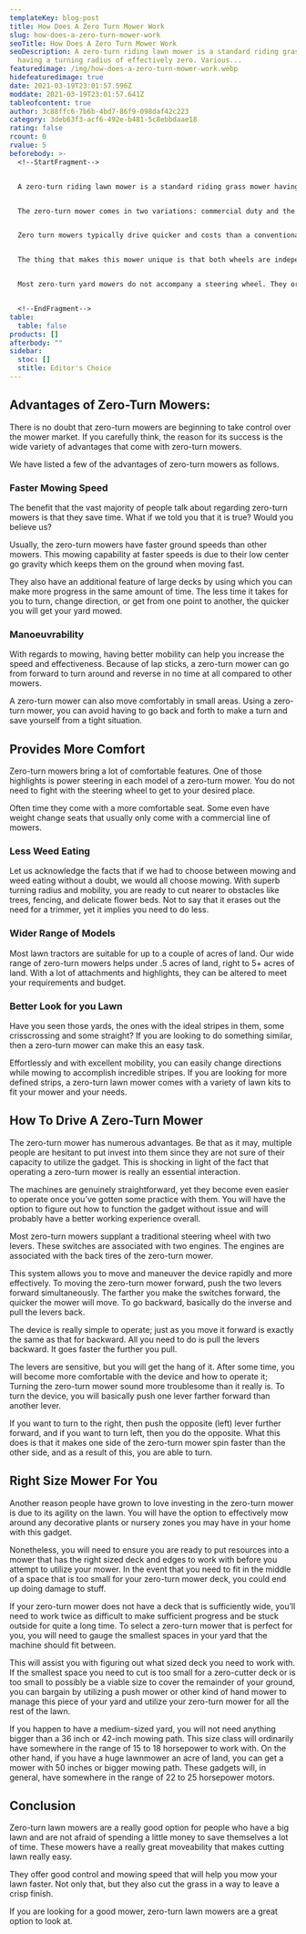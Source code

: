 ```yaml
---
templateKey: blog-post
title: How Does A Zero Turn Mower Work
slug: how-does-a-zero-turn-mower-work
seoTitle: How Does A Zero Turn Mower Work
seoDescription: A zero-turn riding lawn mower is a standard riding grass mower
  having a turning radius of effectively zero. Various...
featuredimage: /img/how-does-a-zero-turn-mower-work.webp
hidefeaturedimage: true
date: 2021-03-19T23:01:57.596Z
moddate: 2021-03-19T23:01:57.641Z
tableofcontent: true
author: 3c88ffc6-7b6b-4bd7-86f9-098daf42c223
category: 3deb63f3-acf6-492e-b481-5c8ebbdaae18
rating: false
rcount: 0
rvalue: 5
beforebody: >-
  <!--StartFragment-->


  A zero-turn riding lawn mower is a standard riding grass mower having a turning radius of effectively zero. Various brands and models accomplish this in many different ways; however, each drive wheel’s hydraulic speed control is the most widely recognized technique.


  The zero-turn mower comes in two variations: commercial duty and the other is for homeowners. The two different models have different speeds of cutting, the type of fuel they use, and obviously, the price is also different.


  Zero turn mowers typically drive quicker and costs than a conventional sized mower of the same size and have steerable front wheels. The wheels of a zero-turn mower have two independent motors and are controlled by these motors.


  The thing that makes this mower unique is that both wheels are independent one can move forward while the other can move in reverse. This specialty is where it gets the name zero-turn mower as it can turn in a zero-degree span. The operator has complete control over the wheels and can make the wheels move in a similar or different direction.


  Most zero-turn yard mowers do not accompany a steering wheel. They ordinarily have two levers that control the two motors associated with each back tire; this makes it simple to drive a zero-turn lawnmower.


  <!--EndFragment-->
table:
  table: false
products: []
afterbody: ""
sidebar:
  stoc: []
  stitle: Editor's Choice
---
```

<!--StartFragment-->

## Advantages of Zero-Turn Mowers:

There is no doubt that zero-turn mowers are beginning to take control over the mower market. If you carefully think, the reason for its success is the wide variety of advantages that come with zero-turn mowers.

We have listed a few of the advantages of zero-turn mowers as follows.

### Faster Mowing Speed

The benefit that the vast majority of people talk about regarding zero-turn mowers is that they save time. What if we told you that it is true? Would you believe us?

Usually, the zero-turn mowers have faster ground speeds than other mowers. This mowing capability at faster speeds is due to their low center go gravity which keeps them on the ground when moving fast.

They also have an additional feature of large decks by using which you can make more progress in the same amount of time. The less time it takes for you to turn, change direction, or get from one point to another, the quicker you will get your yard mowed.

### Manoeuvrability

With regards to mowing, having better mobility can help you increase the speed and effectiveness. Because of lap sticks, a zero-turn mower can go from forward to turn around and reverse in no time at all compared to other mowers.

A zero-turn mower can also move comfortably in small areas. Using a zero-turn mower, you can avoid having to go back and forth to make a turn and save yourself from a tight situation.

## Provides More Comfort

Zero-turn mowers bring a lot of comfortable features. One of those highlights is power steering in each model of a zero-turn mower. You do not need to fight with the steering wheel to get to your desired place.

Often time they come with a more comfortable seat. Some even have weight change seats that usually only come with a commercial line of mowers.

### Less Weed Eating

Let us acknowledge the facts that if we had to choose between mowing and weed eating without a doubt, we would all choose mowing. With superb turning radius and mobility, you are ready to cut nearer to obstacles like trees, fencing, and delicate flower beds. Not to say that it erases out the need for a trimmer, yet it implies you need to do less.

### Wider Range of Models

Most lawn tractors are suitable for up to a couple of acres of land. Our wide range of zero-turn mowers helps under .5 acres of land, right to 5+ acres of land. With a lot of attachments and highlights, they can be altered to meet your requirements and budget.

### Better Look for you Lawn

Have you seen those yards, the ones with the ideal stripes in them, some crisscrossing and some straight? If you are looking to do something similar, then a zero-turn mower can make this an easy task.

Effortlessly and with excellent mobility, you can easily change directions while mowing to accomplish incredible stripes. If you are looking for more defined strips, a zero-turn lawn mower comes with a variety of lawn kits to fit your mower and your needs.

## How To Drive A Zero-Turn Mower

The zero-turn mower has numerous advantages. Be that as it may, multiple people are hesitant to put invest into them since they are not sure of their capacity to utilize the gadget. This is shocking in light of the fact that operating a zero-turn mower is really an essential interaction.

The machines are genuinely straightforward, yet they become even easier to operate once you’ve gotten some practice with them. You will have the option to figure out how to function the gadget without issue and will probably have a better working experience overall.

Most zero-turn mowers supplant a traditional steering wheel with two levers. These switches are associated with two engines. The engines are associated with the back tires of the zero-turn mower.

This system allows you to move and maneuver the device rapidly and more effectively. To moving the zero-turn mower forward, push the two levers forward simultaneously. The farther you make the switches forward, the quicker the mower will move. To go backward, basically do the inverse and pull the levers back.

The device is really simple to operate; just as you move it forward is exactly the same as that for backward. All you need to do is pull the levers backward. It goes faster the further you pull.

The levers are sensitive, but you will get the hang of it. After some time, you will become more comfortable with the device and how to operate it; Turning the zero-turn mower sound more troublesome than it really is. To turn the device, you will basically push one lever farther forward than another lever.

If you want to turn to the right, then push the opposite (left) lever further forward, and if you want to turn left, then you do the opposite. What this does is that it makes one side of the zero-turn mower spin faster than the other side, and as a result of this, you are able to turn.

## Right Size Mower For You

Another reason people have grown to love investing in the zero-turn mower is due to its agility on the lawn. You will have the option to effectively mow around any decorative plants or nursery zones you may have in your home with this gadget.

Nonetheless, you will need to ensure you are ready to put resources into a mower that has the right sized deck and edges to work with before you attempt to utilize your mower. In the event that you need to fit in the middle of a space that is too small for your zero-turn mower deck, you could end up doing damage to stuff.

If your zero-turn mower does not have a deck that is sufficiently wide, you’ll need to work twice as difficult to make sufficient progress and be stuck outside for quite a long time. To select a zero-turn mower that is perfect for you, you will need to gauge the smallest spaces in your yard that the machine should fit between.

This will assist you with figuring out what sized deck you need to work with. If the smallest space you need to cut is too small for a zero-cutter deck or is too small to possibly be a viable size to cover the remainder of your ground, you can bargain by utilizing a push mower or other kind of hand mower to manage this piece of your yard and utilize your zero-turn mower for all the rest of the lawn.

If you happen to have a medium-sized yard, you will not need anything bigger than a 36 inch or 42-inch mowing path. This size class will ordinarily have somewhere in the range of 15 to 18 horsepower to work with. On the other hand, if you have a huge lawnmower an acre of land, you can get a mower with 50 inches or bigger mowing path. These gadgets will, in general, have somewhere in the range of 22 to 25 horsepower motors.

## Conclusion

Zero-turn lawn mowers are a really good option for people who have a big lawn and are not afraid of spending a little money to save themselves a lot of time. These mowers have a really great moveability that makes cutting lawn really easy.

They offer good control and mowing speed that will help you mow your lawn faster. Not only that, but they also cut the grass in a way to leave a crisp finish.

If you are looking for a good mower, zero-turn lawn mowers are a great option to look at.

<!--EndFragment-->